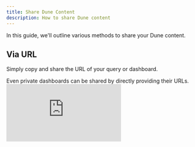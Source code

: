 ```yaml
---
title: Share Dune Content
description: How to share Dune content
---
```


In this guide, we'll outline various methods to share your Dune content.

## Via URL
Simply copy and share the URL of your query or dashboard. 

<Note>
    Even private dashboards can be shared by directly providing their URLs.
</Note>
<div
  style={{
    position: "relative",
    paddingBottom: "calc(56.71874999999999% + 41px)",
    height: 0,
    width: "100%"
  }}
>
  <iframe
    src="https://demo.arcade.software/3acb7Jp37xdelZSHssDP?embed"
    frameBorder={0}
    loading="lazy"
    webkitallowfullscreen=""
    mozallowfullscreen=""
    allowFullScreen=""
    style={{
      position: "absolute",
      top: 0,
      left: 0,
      width: "100%",
      height: "100%",
      colorScheme: "light"
    }}
    title="share private dash"
  />
</div>

## Embed Visualizations

- Instead of capturing screenshots, directly embed visualizations.
- Click the embed button to obtain the link.
- For detailed steps on embedding Dune charts across social platforms, [click here](/web-app/embeds#using-embeds-on-different-platforms).

<div
  style={{
    position: "relative",
    paddingBottom: "calc(56.71874999999999% + 41px)",
    height: 0,
    width: "100%"
  }}
>
  <iframe
    src="https://demo.arcade.software/MeRwAGm5IHrqK41U9MGc?embed"
    frameBorder={0}
    loading="lazy"
    webkitallowfullscreen=""
    mozallowfullscreen=""
    allowFullScreen=""
    style={{
      position: "absolute",
      top: 0,
      left: 0,
      width: "100%",
      height: "100%",
      colorScheme: "light"
    }}
    title="embed button "
  />
</div>

## Invite to Your Team
For consistent collaboration, [invite colleagues to your team](learning/how-tos/create-and-manage-teams#inviting-members-assigning-roles) as viewers or editors.